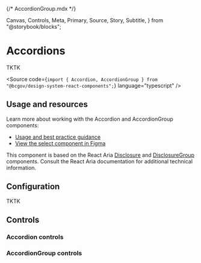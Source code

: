 {/* AccordionGroup.mdx */}

  Canvas,
  Controls,
  Meta,
  Primary,
  Source,
  Story,
  Subtitle,
} from "@storybook/blocks";


<Meta title="Components/AccordionGroup" />

# Accordions

<Subtitle>TKTK</Subtitle>

<Source
  code={`import { Accordion, AccordionGroup } from "@bcgov/design-system-react-components";`}
  language="typescript"
/>

## Usage and resources

Learn more about working with the Accordion and AccordionGroup components:

- [Usage and best practice guidance]()
- [View the select component in Figma](https://www2.gov.bc.ca/gov/content?id=8E36BE1D10E04A17B0CD4D913FA7AC43#designers)

This component is based on the React Aria [Disclosure](https://react-spectrum.adobe.com/react-aria/Disclosure.html) and [DisclosureGroup](https://react-spectrum.adobe.com/react-aria/DisclosureGroup.html) components. Consult the React Aria documentation for additional technical information.

## Configuration

TKTK

## Controls

### Accordion controls

<Canvas of={AccordionStories.AccordionTemplate} />
<Controls of={AccordionStories.AccordionTemplate} />

### AccordionGroup controls

<Canvas of={AccordionGroupStories.AccordionGroupTemplate} />
<Controls of={AccordionGroupStories.AccordionGroupTemplate} />
